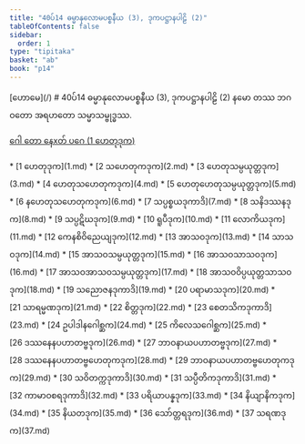 ```yaml
---
title: "40ပ်14 ဓမ္မာနုလောမပစ္စနီယ (3), ဒုကပဋ္ဌာနပါဠိ (2)"
tableOfContents: false
sidebar:
  order: 1
type: "tipitaka"
basket: "ab"
book: "p14"
---
```



<Paragraph type="center" book="p14">
[ဟောမေ](/)
</Paragraph>

<Paragraph type="center" book="p14">
# 40ပ်14 ဓမ္မာနုလောမပစ္စနီယ (3), ဒုကပဋ္ဌာနပါဠိ (2)
</Paragraph>

<Paragraph number="1" type="center" book="p14">
နမော တဿ ဘဂဝတော အရဟတော သမ္မာသမ္ဗုဒ္ဓဿ.

[ဂေါ တော နေxတ် ပဂေ (1 ဟေတုဒုက)](1.md)



</Paragraph>

<TableOfContents book="p14" section="40">
* [1 ဟေတုဒုက](1.md)
* [2 သဟေတုကဒုက](2.md)
* [3 ဟေတုသမ္ပယုတ္တဒုက](3.md)
* [4 ဟေတုသဟေတုကဒုက](4.md)
* [5 ဟေတုဟေတုသမ္ပယုတ္တဒုက](5.md)
* [6 နဟေတုသဟေတုကဒုက](6.md)
* [7 သပ္ပစ္စယဒုကာဒိ](7.md)
* [8 သနိဒဿနဒုက](8.md)
* [9 သပ္ပဋိဃဒုက](9.md)
* [10 ရူပီဒုက](10.md)
* [11 လောကိယဒုက](11.md)
* [12 ကေနစိဝိညေယျဒုက](12.md)
* [13 အာသဝဒုက](13.md)
* [14 သာသဝဒုက](14.md)
* [15 အာသဝသမ္ပယုတ္တဒုက](15.md)
* [16 အာသဝသာသဝဒုက](16.md)
* [17 အာသဝအာသဝသမ္ပယုတ္တဒုက](17.md)
* [18 အာသဝဝိပ္ပယုတ္တသာသဝဒုက](18.md)
* [19 သညောဇနဒုကာဒိ](19.md)
* [20 ပရာမာသဒုက](20.md)
* [21 သာရမ္မဏဒုက](21.md)
* [22 စိတ္တဒုက](22.md)
* [23 စေတသိကဒုကာဒိ](23.md)
* [24 ဥပါဒါနဂေါစ္ဆက](24.md)
* [25 ကိလေသဂေါစ္ဆက](25.md)
* [26 ဒဿနေနပဟာတဗ္ဗဒုက](26.md)
* [27 ဘာဝနာယပဟာတဗ္ဗဒုက](27.md)
* [28 ဒဿနေနပဟာတဗ္ဗဟေတုကဒုက](28.md)
* [29 ဘာဝနာယပဟာတဗ္ဗဟေတုကဒုက](29.md)
* [30 သဝိတက္ကဒုကာဒိ](30.md)
* [31 သပ္ပီတိကဒုကာဒိ](31.md)
* [32 ကာမာဝစရဒုကာဒိ](32.md)
* [33 ပရိယာပန္နဒုက](33.md)
* [34 နိယျာနိကဒုက](34.md)
* [35 နိယတဒုက](35.md)
* [36 သော်တ္တရဒုက](36.md)
* [37 သရဏဒုက](37.md)
</TableOfContents>